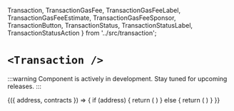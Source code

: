   Transaction, 
  TransactionGasFee,
  TransactionGasFeeLabel,
  TransactionGasFeeEstimate,
  TransactionGasFeeSponsor,
  TransactionButton,
  TransactionStatus,
  TransactionStatusLabel,
  TransactionStatusAction
} from '../src/transaction';

# `<Transaction />`

:::warning
Component is actively in development. Stay tuned for upcoming releases.
:::

<App>
  <TransactionWrapper>
    {({ address, contracts }) => {
      if (address) {
        return (
          <Transaction address={address} contracts={contracts}>
            <TransactionButton />
            <TransactionGasFee>
              <TransactionGasFeeLabel />
              <TransactionGasFeeEstimate />
              <TransactionGasFeeSponsor />
            </TransactionGasFee>
            <TransactionStatus>
              <TransactionStatusLabel />
              <TransactionStatusAction />
            </TransactionStatus>
          </Transaction>
        )
      } else {
        return (
          <Wallet>
            <ConnectWallet>
              <Avatar className="h-6 w-6" />
              <Name />
            </ConnectWallet>
          </Wallet>
        )
      }
    }}
  </TransactionWrapper>
</App>